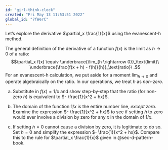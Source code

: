 ```yaml
---
id: "girl-think-clock"
created: "Fri May 13 11:53:51 2022"
global_id: "7fWerC"
---
```


Let's explore the derivative $\partial_x \frac{1}{x}$ using the evanescent-h method.

The general definition of the derivative of a function $f(x)$ is the limit as $h\rightarrow 0$ of a ratio:
$$\partial_x f(x) \equiv \underbrace{\lim_{h \rightarrow 0}}_\text{limit}\  \underbrace{\frac{f(x + h) - f(h)}{h}}_\text{ratio}\ .$$
For an evanescent-h calculation, we put aside for a moment $\lim_{h\rightarrow0}$ and operate algebraically on the ratio. In our operations, we treat $h$ as *non-zero*.

a. Substitute in $f(x) = 1/x$ and show step-by-step that the ratio (for non-zero $h$) is equivalent to $- \frac{1}{x^2 + hx}$.

b. The domain of the function $1/x$ is the entire number line, *except zero*. Examine the expression $- \frac{1}{x^2 + hx}$ to see if setting $h$ to zero would ever involve a division by zero for any $x$ in the domain of $1/x$. 

c. If setting $h=0$ cannot cause a division by zero, it is legitimate to do so. Set $h=0$ and simplify the expression $- \frac{1}{x^2 + hx}$. Compare this to the rule for $\partial_x \frac{1}{x}$ given in @sec-d-pattern-book.




